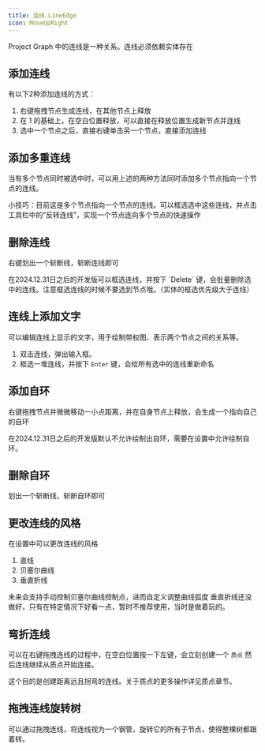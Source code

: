 ```yaml
---
title: 连线 LineEdge
icon: MoveUpRight
---
```


Project Graph 中的连线是一种关系。连线必须依赖实体存在

## 添加连线

有以下2种添加连线的方式：

1. 右键拖拽节点生成连线，在其他节点上释放
2. 在 1 的基础上，在空白位置释放，可以直接在释放位置生成新节点并连线
3. 选中一个节点之后，直接右键单击另一个节点，直接添加连线

## 添加多重连线

当有多个节点同时被选中时，可以用上述的两种方法同时添加多个节点指向一个节点的连线。

<Callout>
小技巧：目前这是多个节点指向一个节点的连线。可以框选选中这些连线，并点击工具栏中的“反转连线”，实现一个节点连向多个节点的快速操作
</Callout>

## 删除连线

右键划出一个斩断线，斩断连线即可

<Callout>
在2024.12.31日之后的开发版可以框选连线，并按下 `Delete` 键，会批量删除选中的连线。注意框选连线的时候不要选到节点哦。（实体的框选优先级大于连线）
</Callout>

## 连线上添加文字

可以编辑连线上显示的文字，用于绘制带权图、表示两个节点之间的关系等。

1. 双击连线，弹出输入框。
2. 框选一堆连线，并按下 `Enter` 键，会给所有选中的连线重新命名

## 添加自环

右键拖拽节点并微微移动一小点距离，并在自身节点上释放，会生成一个指向自己的自环

<Callout>
在2024.12.31日之后的开发版默认不允许绘制出自环，需要在设置中允许绘制自环。
</Callout>

## 删除自环

划出一个斩断线，斩断自环即可

## 更改连线的风格

在设置中可以更改连线的风格

1. 直线
2. 贝塞尔曲线
3. 垂直折线

<Callout>
未来会支持手动控制贝塞尔曲线控制点，进而自定义调整曲线弧度
</Callout>

<Callout>
垂直折线还没做好，只有在特定情况下好看一点，暂时不推荐使用，当时是做着玩的。
</Callout>

## 弯折连线

可以在右键拖拽连线的过程中，在空白位置按一下左键，会立刻创建一个 `质点` 然后连线继续从质点开始连接。

这个目的是创建距离远且拐弯的连线。关于质点的更多操作详见质点章节。

## 拖拽连线旋转树

可以通过拖拽连线，将连线视为一个钢管，旋转它的所有子节点，使得整棵树都跟着转。
